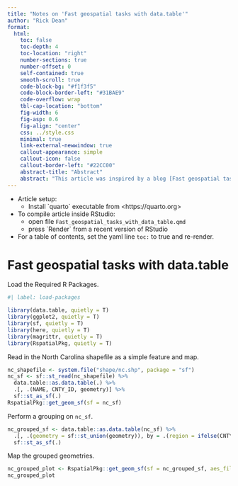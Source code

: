 ```yaml
---
title: "Notes on 'Fast geospatial tasks with data.table'"
author: "Rick Dean"
format: 
  html:
    toc: false
    toc-depth: 4
    toc-location: "right"
    number-sections: true
    number-offset: 0
    self-contained: true
    smooth-scroll: true
    code-block-bg: "#f1f3f5"
    code-block-border-left: "#31BAE9"
    code-overflow: wrap
    tbl-cap-location: "bottom"
    fig-width: 6
    fig-asp: 0.6
    fig-align: "center"
    css: ../style.css
    minimal: true
    link-external-newwindow: true
    callout-appearance: simple
    callout-icon: false
    callout-border-left: "#22CC00"
    abstract-title: "Abstract"
    abstract: "This article was inspired by a blog [Fast geospatial tasks with data.table, geos & co.](https://grantmcdermott.com/fast-geospatial-datatable-geos/) by Grant R. McDermott on the geographical visualization of data with data.table.  We will stay close to the article's major sections with some modifications in the R scripts based on my preferences."
---
```


::: note
-   Article setup:
    -   Install \`quarto\` executable from \<https://quarto.org\>
-   To compile article inside RStudio:
    -   open file `Fast_geospatial_tasks_with_data_table.qmd`
    -   press \`Render\` from a recent version of RStudio
-   For a table of contents, set the yaml line `toc:` to true and re-render.
:::

# Fast geospatial tasks with data.table

::: task
Load the Required R Packages.
:::

```r
#| label: load-packages

library(data.table, quietly = T)
library(ggplot2, quietly = T)
library(sf, quietly = T)
library(here, quietly = T)
library(magrittr, quietly = T)
library(RspatialPkg, quietly = T)
```

::: task
Read in the North Carolina shapefile as a simple feature and map.
:::

```r
nc_shapefile <- system.file("shape/nc.shp", package = "sf")
nc_sf <- sf::st_read(nc_shapefile) %>% 
  data.table::as.data.table(.) %>% 
  .[, .(NAME, CNTY_ID, geometry)] %>% 
  sf::st_as_sf(.)
RspatialPkg::get_geom_sf(sf = nc_sf)
```

::: task
Perform a grouping on `nc_sf`.
:::

```r
nc_grouped_sf <- data.table::as.data.table(nc_sf) %>% 
  .[, .(geometry = sf::st_union(geometry)), by = .(region = ifelse(CNTY_ID <= 1980, "high", "low"))] %>% 
  sf::st_as_sf(.)
```

::: task
Map the grouped geometries.
:::
```r
nc_grouped_plot <- RspatialPkg::get_geom_sf(sf = nc_grouped_sf, aes_fill = "region", caption = "Grouped by data.table")
nc_grouped_plot
```
